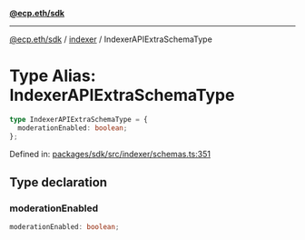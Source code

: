 [**@ecp.eth/sdk**](../../index.mdx)

***

[@ecp.eth/sdk](/sdk-reference/index.mdx) / [indexer](/sdk-reference/indexer/index.mdx) / IndexerAPIExtraSchemaType

# Type Alias: IndexerAPIExtraSchemaType

```ts
type IndexerAPIExtraSchemaType = {
  moderationEnabled: boolean;
};
```

Defined in: [packages/sdk/src/indexer/schemas.ts:351](https://github.com/ecp-eth/comments-monorepo/blob/main/packages/sdk/src/indexer/schemas.ts#L351)

## Type declaration

### moderationEnabled

```ts
moderationEnabled: boolean;
```
